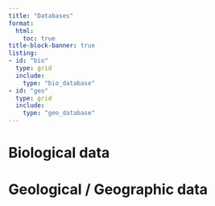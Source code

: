 ```yaml
---
title: "Databases"
format:
  html:
    toc: true
title-block-banner: true
listing:
- id: "bio"
  type: grid
  include: 
    type: "bio_database"
- id: "geo"
  type: grid
  include: 
    type: "geo_database"
---
```


# Biological data
::: {#bio}
:::

# Geological / Geographic data
::: {#geo}
:::



